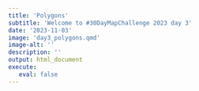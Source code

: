 ```yaml
---
title: 'Polygons'
subtitle: 'Welcome to #30DayMapChallenge 2023 day 3'
date: '2023-11-03'
image: 'day3_polygons.qmd'
image-alt: ''
description: ''
output: html_document
execute: 
   eval: false
---
```

